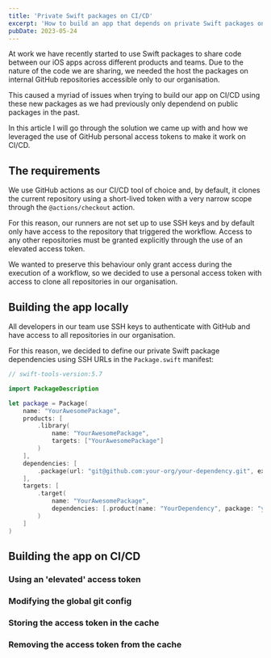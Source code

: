 ```yaml
---
title: 'Private Swift packages on CI/CD'
excerpt: 'How to build an app that depends on private Swift packages on CI/CD.'
pubDate: 2023-05-24
---
```


At work we have recently started to use Swift packages to share code between our iOS apps across different products and teams.
Due to the nature of the code we are sharing, we needed the host the packages on internal GitHub repositories accessible only to our organisation.

This caused a myriad of issues when trying to build our app on CI/CD using these new packages as we had previously only dependend on public packages in the past.

In this article I will go through the solution we came up with and how we leveraged the use of GitHub personal access tokens to make it work on CI/CD.

## The requirements

We use GitHub actions as our CI/CD tool of choice and, by default, it clones the current repository using a short-lived token with a very narrow scope through the `@actions/checkout` action.

For this reason, our runners are not set up to use SSH keys and by default only have access to the repository that triggered the workflow. Access to any other repositories must be granted explicitly through the use of an elevated access token.

We wanted to preserve this behaviour only grant access during the execution of a workflow, so we decided to use a personal access token with access to clone all repositories in our organisation.

## Building the app locally

All developers in our team use SSH keys to authenticate with GitHub and have access to all repositories in our organisation.

For this reason, we decided to define our private Swift package dependencies using SSH URLs in the `Package.swift` manifest:

```swift:Package.swift
// swift-tools-version:5.7

import PackageDescription

let package = Package(
    name: "YourAwesomePackage",
    products: [
        .library(
            name: "YourAwesomePackage",
            targets: ["YourAwesomePackage"]
        )
    ],
    dependencies: [
        .package(url: "git@github.com:your-org/your-dependency.git", exact: "1.0.0")
    ],
    targets: [
        .target(
            name: "YourAwesomePackage",
            dependencies: [.product(name: "YourDependency", package: "your-dependency")]
        )
    ]
)
```

## Building the app on CI/CD

### Using an 'elevated' access token

### Modifying the global git config

### Storing the access token in the cache

### Removing the access token from the cache
